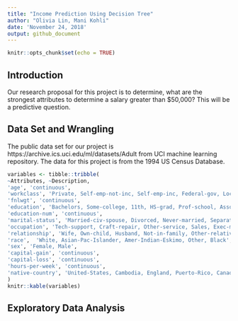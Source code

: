 ```yaml
---
title: "Income Prediction Using Decision Tree"
author: "Olivia Lin, Mani Kohli"
date: 'November 24, 2018'
output: github_document
---
```


```r
knitr::opts_chunk$set(echo = TRUE)
```

## Introduction

Our research proposal for this project is to determine, what are the strongest attributes to determine a salary greater than $50,000? This will be a predictive question.


## Data Set and Wrangling
The public data set for our project is https://archive.ics.uci.edu/ml/datasets/Adult from UCI machine learning repository. The data for this project is from the 1994 US Census Database. 

```r
variables <- tibble::tribble(
~Attributes, ~Description,
'age', 'continuous',
'workclass', 'Private, Self-emp-not-inc, Self-emp-inc, Federal-gov, Local-gov, State-gov, Without-pay, Never-worked.',
'fnlwgt', 'continuous',
'education', 'Bachelors, Some-college, 11th, HS-grad, Prof-school, Assoc-acdm, Assoc-voc, 9th, 7th-8th, 12th, Masters, 1st-4th, 10th, Doctorate, 5th-6th, Preschool', 
'education-num', 'continuous', 
'marital-status', 'Married-civ-spouse, Divorced, Never-married, Separated, Widowed, Married-spouse-absent, Married-AF-spouse', 
'occupation', 'Tech-support, Craft-repair, Other-service, Sales, Exec-managerial, Prof-specialty, Handlers-cleaners, Machine-op-inspct, Adm-clerical, Farming-fishing, Transport-moving, Priv-house-serv, Protective-serv, Armed-Forces',
'relationship', 'Wife, Own-child, Husband, Not-in-family, Other-relative, Unmarried',
'race',  'White, Asian-Pac-Islander, Amer-Indian-Eskimo, Other, Black',
'sex', 'Female, Male', 
'capital-gain', 'continuous', 
'capital-loss', 'continuous', 
'hours-per-week', 'continuous', 
'native-country', 'United-States, Cambodia, England, Puerto-Rico, Canada, Germany, Outlying-US(Guam-USVI-etc), India, Japan, Greece, South, China, Cuba, Iran, Honduras, Philippines, Italy, Poland, Jamaica, Vietnam, Mexico, Portugal, Ireland, France, Dominican-Republic, Laos, Ecuador, Taiwan, Haiti, Columbia, Hungary, Guatemala, Nicaragua, Scotland, Thailand, Yugoslavia, El-Salvador, Trinadad&Tobago, Peru, Hong, Holand-Netherlands'
)
knitr::kable(variables)
```


## Exploratory Data Analysis

## 
